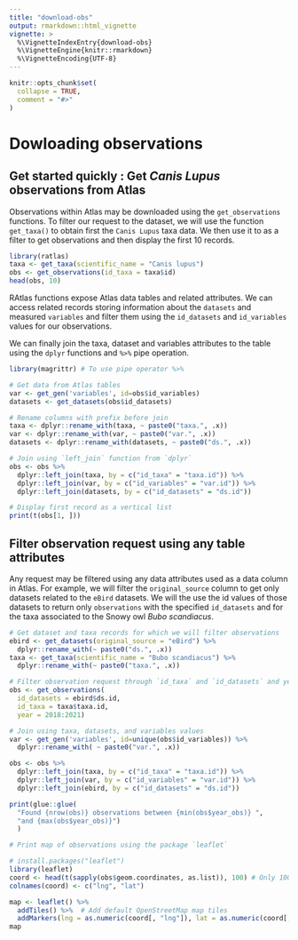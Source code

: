 ```yaml
---
title: "download-obs"
output: rmarkdown::html_vignette
vignette: >
  %\VignetteIndexEntry{download-obs}
  %\VignetteEngine{knitr::rmarkdown}
  %\VignetteEncoding{UTF-8}
---
```


```r
knitr::opts_chunk$set(
  collapse = TRUE,
  comment = "#>"
)
```
# Dowloading observations

## Get started quickly : Get *Canis Lupus* observations from Atlas

Observations within Atlas may be downloaded using the `get_observations`
functions. To filter our request to the dataset, we will use the function
`get_taxa()` to obtain first the `Canis Lupus` taxa data. We then use it to
as a filter to get observations and then display the first 10 records.

```r
library(ratlas)
taxa <- get_taxa(scientific_name = "Canis lupus")
obs <- get_observations(id_taxa = taxa$id)
head(obs, 10)
```

RAtlas functions expose Atlas data tables and related attributes. We can access
related records storing information about the `datasets` and measured
`variables` and filter them using the `id_datasets` and `id_variables` values
for our observations.

We can finally join the taxa, dataset and variables attributes to the table
using the `dplyr` functions and `%>%` pipe operation.

```r
library(magrittr) # To use pipe operator %>%

# Get data from Atlas tables
var <- get_gen('variables', id=obs$id_variables)
datasets <- get_datasets(obs$id_datasets)

# Rename columns with prefix before join
taxa <- dplyr::rename_with(taxa, ~ paste0("taxa.", .x))
var <- dplyr::rename_with(var, ~ paste0("var.", .x))
datasets <- dplyr::rename_with(datasets, ~ paste0("ds.", .x))

# Join using `left_join` function from `dplyr`
obs <- obs %>%
  dplyr::left_join(taxa, by = c("id_taxa" = "taxa.id")) %>%
  dplyr::left_join(var, by = c("id_variables" = "var.id")) %>%
  dplyr::left_join(datasets, by = c("id_datasets" = "ds.id"))

# Display first record as a vertical list
print(t(obs[1, ]))
```

## Filter observation request using any table attributes

Any request may be filtered using any data attributes used as a data column in
Atlas. For example, we will filter the `original_source` column to get only
datasets related to the `eBird` datasets. We will the use the id values of those
datasets to return only `observations` with the specified `id_datasets` and
for the taxa associated to the Snowy owl *Bubo scandiacus*.

```r
# Get dataset and taxa records for which we will filter observations
ebird <- get_datasets(original_source = "eBird") %>%
  dplyr::rename_with(~ paste0("ds.", .x))
taxa <- get_taxa(scientific_name = "Bubo scandiacus") %>%
  dplyr::rename_with(~ paste0("taxa.", .x))

# Filter observation request through `id_taxa` and `id_datasets` and year values
obs <- get_observations(
  id_datasets = ebird$ds.id,
  id_taxa = taxa$taxa.id,
  year = 2018:2021)

# Join using taxa, datasets, and variables values
var <- get_gen('variables', id=unique(obs$id_variables)) %>%
  dplyr::rename_with( ~ paste0("var.", .x))

obs <- obs %>%
  dplyr::left_join(taxa, by = c("id_taxa" = "taxa.id")) %>%
  dplyr::left_join(var, by = c("id_variables" = "var.id")) %>%
  dplyr::left_join(ebird, by = c("id_datasets" = "ds.id"))

print(glue::glue(
  "Found {nrow(obs)} observations between {min(obs$year_obs)} ",
  "and {max(obs$year_obs)}")
  )

# Print map of observations using the package `leaflet`

# install.packages("leaflet")
library(leaflet)
coord <- head(t(sapply(obs$geom.coordinates, as.list)), 100) # Only 100 records shown
colnames(coord) <- c("lng", "lat")

map <- leaflet() %>%
  addTiles() %>%  # Add default OpenStreetMap map tiles
  addMarkers(lng = as.numeric(coord[, "lng"]), lat = as.numeric(coord[, "lat"]))
map
```

